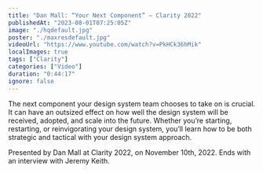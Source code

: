 ```yaml
---
title: "Dan Mall: “Your Next Component” — Clarity 2022"
publishedAt: "2023-08-01T07:25:05Z"
image: "./hqdefault.jpg"
poster: "./maxresdefault.jpg"
videoUrl: "https://www.youtube.com/watch?v=PkHCk36hMik"
localImages: true
tags: ["Clarity"]
categories: ["Video"]
duration: "0:44:17"
ignore: false
---
```


The next component your design system team chooses to take on is crucial. It can have an outsized effect on how well the design system will be received, adopted, and scale into the future. Whether you’re starting, restarting, or reinvigorating your design system, you’ll learn how to be both strategic and tactical with your design system approach.

Presented by Dan Mall at Clarity 2022, on November 10th, 2022. Ends with an interview with Jeremy Keith.
